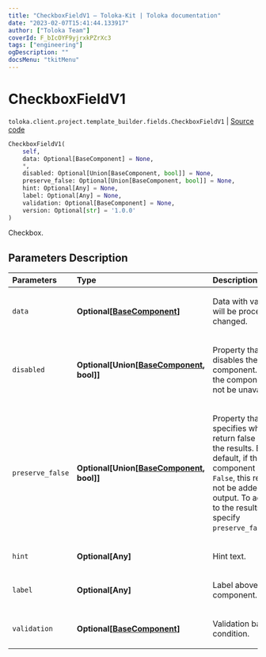 ```yaml
---
title: "CheckboxFieldV1 — Toloka-Kit | Toloka documentation"
date: "2023-02-07T15:41:44.133917"
author: ["Toloka Team"]
coverId: F_bIcOYF9yjrxkPZrXc3
tags: ["engineering"]
ogDescription: ""
docsMenu: "tkitMenu"
---
```


# CheckboxFieldV1
`toloka.client.project.template_builder.fields.CheckboxFieldV1` | [Source code](https://github.com/Toloka/toloka-kit/blob/v1.1.3/src/client/project/template_builder/fields.py#L142)

```python
CheckboxFieldV1(
    self,
    data: Optional[BaseComponent] = None,
    *,
    disabled: Optional[Union[BaseComponent, bool]] = None,
    preserve_false: Optional[Union[BaseComponent, bool]] = None,
    hint: Optional[Any] = None,
    label: Optional[Any] = None,
    validation: Optional[BaseComponent] = None,
    version: Optional[str] = '1.0.0'
)
```

Checkbox.

## Parameters Description

| Parameters | Type | Description |
| :----------| :----| :-----------|
`data`|**Optional\[[BaseComponent](/docs/toloka-kit/reference/toloka.client.project.template_builder.base.BaseComponent)\]**|<p>Data with values that will be processed or changed.</p>
`disabled`|**Optional\[Union\[[BaseComponent](/docs/toloka-kit/reference/toloka.client.project.template_builder.base.BaseComponent), bool\]\]**|<p>Property that disables the component. If `True`, the component will not be unavailable.</p>
`preserve_false`|**Optional\[Union\[[BaseComponent](/docs/toloka-kit/reference/toloka.client.project.template_builder.base.BaseComponent), bool\]\]**|<p>Property that specifies whether to return false values in the results. By default, if the component returns `False`, this result will not be added to the output. To add `False` to the results, specify `preserve_false=True`.</p>
`hint`|**Optional\[Any\]**|<p>Hint text.</p>
`label`|**Optional\[Any\]**|<p>Label above the component.</p>
`validation`|**Optional\[[BaseComponent](/docs/toloka-kit/reference/toloka.client.project.template_builder.base.BaseComponent)\]**|<p>Validation based on condition.</p>
